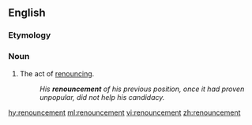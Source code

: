 ==English==

===Etymology===
{{suffix|renounce|ment|lang=en}}

===Noun===
{{en-noun}}

# The act of [[renounce|renouncing]].
#: ''His '''renouncement''' of his previous position, once it had proven unpopular, did not help his candidacy.''

[[hy:renouncement]]
[[ml:renouncement]]
[[vi:renouncement]]
[[zh:renouncement]]
